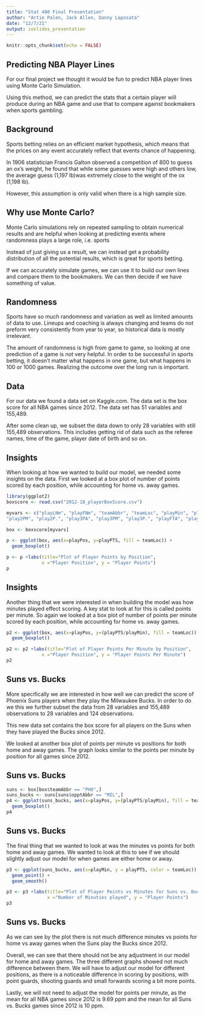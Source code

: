 ```yaml
---
title: "Stat 400 Final Presentation"
author: "Artie Palen, Jack Allen, Danny Laposata"
date: "12/7/21"
output: ioslides_presentation
---
```


```r
knitr::opts_chunk$set(echo = FALSE)
```

## Predicting NBA Player Lines

For our final project we thought it would be fun to predict NBA player lines using Monte Carlo Simulation.

Using this method, we can predict the stats that a certain player will produce during an NBA game and use that to compare against bookmakers when sports gambling.

## Background

Sports betting relies on an efficient market hypothesis, which means that the prices on any event accurately reflect that events chance of happening.

In 1906 statistician Francis Galton observed a competition of 800 to guess an ox's weight, he found that while some guesses were high and others low, the average guess (1,197 lb)was extremely close to the weight of the ox (1,198 lb).

However, this assumption is only valid when there is a high sample size.

## Why use Monte Carlo?

Monte Carlo simulations rely on repeated sampling to obtain numerical results and are helpful when looking at predicting events where randomness plays a large role, i.e. sports

Instead of just giving us a result, we can instead get a probability distribution of all the potential results, which is great for sports betting.

If we can accurately simulate games, we can use it to build our own lines and compare them to the bookmakers. We can then decide if we have something of value.

## Randomness

Sports have so much randomness and variation as well as limited amounts of data to use. Lineups and coaching is always changing and teams do not preform very consistently from year to year, so historical data is mostly irrelevant.

The amount of randomness is high from game to game, so looking at one prediction of a game is not very helpful. In order to be successful in sports betting, it doesn't matter what happens in one game, but what happens in 100 or 1000 games. Realizing the outcome over the long run is important.

## Data

For our data we found a data set on Kaggle.com. The data set is the box score for all NBA games since 2012. The data set has 51 variables and 155,489. 

After some clean up, we subset the data down to only 28 variables with still 155,489 observations. This includes getting rid of data such as the referee names, time of the game, player date of birth and so on.

## Insights

When looking at how we wanted to build our model, we needed some insights on the data. First we looked at a box plot of number of points scored by each position, while accounting for home vs. away games.

```r
library(ggplot2)
boxscore <- read.csv("2012-18_playerBoxScore.csv")

myvars <- c("playLNm", "playFNm", "teamAbbr", "teamLoc", "playMin", "playPos", "playPTS", "playAST", "playTO", "playSTL", "playBLK", "playPF","playFGA", "playFGM", "playFG.", "play2PA",
"play2PM", "play2P.", "play3PA", "play3PM", "play3P.", "playFTA", "playFTM", "playFT.", "playORB", "playDRB", "playTRB", "opptAbbr")

box <- boxscore[myvars]

p <- ggplot(box, aes(x=playPos, y=playPTS, fill = teamLoc)) + 
  geom_boxplot()

p <- p +labs(title="Plot of Player Points by Position",
             x ="Player Position", y = "Player Points")
p
```

## Insights

Another thing that we were interested in when building the model was how minutes played effect scoring. A key stat to look at for this is called points per minute. So again we looked at a box plot of number of points per minute scored by each position, while accounting for home vs. away games.

```r
p2 <- ggplot(box, aes(x=playPos, y=(playPTS/playMin), fill = teamLoc)) + 
  geom_boxplot()

p2 <- p2 +labs(title="Plot of Player Points Per Minute by Position",
             x ="Player Position", y = "Player Points Per Minute")
p2
```

## Suns vs. Bucks

More specifically we are interested in how well we can predict the score of Phoenix Suns players when they play the Milwaukee Bucks. In order to do we this we further subset the data from 28 variables and 155,489 observations to 28 variables and 124 observations.

This new data set contains the box score for all players on the Suns when they have played the Bucks since 2012.

We looked at another box plot of points per minute vs positions for both home and away games. The graph looks similar to the points per minute by position for all games since 2012.

## Suns vs. Bucks

```r
suns <- box[box$teamAbbr == "PHO",]
suns_bucks <- suns[suns$opptAbbr == "MIL",]
p4 <- ggplot(suns_bucks, aes(x=playPos, y=(playPTS/playMin), fill = teamLoc)) + 
  geom_boxplot()
p4
```

## Suns vs. Bucks

The final thing that we wanted to look at was the minutes vs points for both home and away games. We wanted to look at this to see if we should slightly adjust our model for when games are either home or away. 

```r
p3 <- ggplot(suns_bucks, aes(x=playMin, y = playPTS, color = teamLoc)) + 
  geom_point() + 
  geom_smooth()

p3 <- p3 +labs(title="Plot of Player Points vs Minutes for Suns vs. Bucks",
               x ="Number of Minuties played", y = "Player Points")
p3
```


## Suns vs. Bucks

As we can see by the plot there is not much difference minutes vs points for home vs away games when the Suns play the Bucks since 2012.

Overall, we can see that there should not be any adjustment in our model for home and away games. The three different graphs showed not much difference between them. We will have to adjust our model for different positions, as there is a noticeable difference in scoring by positions, with point guards, shooting guards and small forwards scoring a bit more points.

Lastly, we will not need to adjust the model for points per minute, as the mean for all NBA games since 2012 is 9.69 ppm and the mean for all Suns vs. Bucks games since 2012 is 10 ppm. 